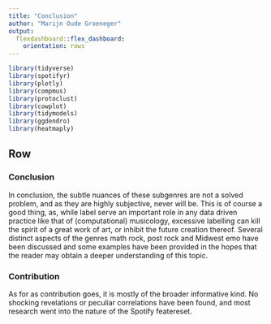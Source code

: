 ```yaml
---
title: "Conclusion"
author: "Marijn Oude Groeneger"
output: 
  flexdashboard::flex_dashboard:
    orientation: rows
---
```


```r
library(tidyverse)
library(spotifyr)
library(plotly)
library(compmus)
library(protoclust)
library(cowplot)
library(tidymodels)
library(ggdendro)
library(heatmaply)
```

Row {data-height=250}
------------------------------------------------
### Conclusion
In conclusion, the subtle nuances of these subgenres are not a solved problem, and as they are highly subjective, never will be. This is of course a good thing, as, while label serve an important role in any data driven practice like that of (computational) musicology, excessive labelling can kill the spirit of a great work of art, or inhibit the future creation thereof. Several distinct aspects of the genres math rock, post rock and Midwest emo have been discussed and some examples have been provided in the hopes that the reader may obtain a deeper understanding of this topic.

### Contribution
As for as contribution goes, it is mostly of the broader informative kind. No shocking revelations or peculiar correlations have been found, and most research went into the nature of the Spotify featereset. 
